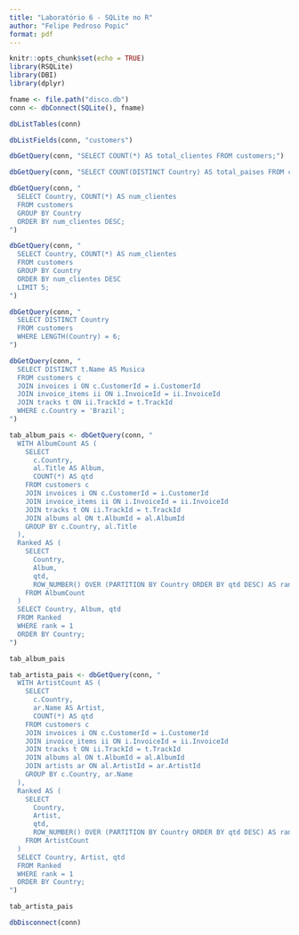 ---
title: "Laboratório 6 - SQLite no R"
author: "Felipe Pedroso Popic"
format: pdf  
---

```{r}
knitr::opts_chunk$set(echo = TRUE)
library(RSQLite)
library(DBI)
library(dplyr)
```

```{r}
fname <- file.path("disco.db")   
conn <- dbConnect(SQLite(), fname)
```

```{r}
dbListTables(conn)
```

```{r}
dbListFields(conn, "customers")
```

```{r}
dbGetQuery(conn, "SELECT COUNT(*) AS total_clientes FROM customers;")
```

```{r}
dbGetQuery(conn, "SELECT COUNT(DISTINCT Country) AS total_paises FROM customers;")
```

```{r}
dbGetQuery(conn, "
  SELECT Country, COUNT(*) AS num_clientes
  FROM customers
  GROUP BY Country
  ORDER BY num_clientes DESC;
")
```

```{r}
dbGetQuery(conn, "
  SELECT Country, COUNT(*) AS num_clientes
  FROM customers
  GROUP BY Country
  ORDER BY num_clientes DESC
  LIMIT 5;
")
```

```{r}
dbGetQuery(conn, "
  SELECT DISTINCT Country
  FROM customers
  WHERE LENGTH(Country) = 6;
")
```

```{r}
dbGetQuery(conn, "
  SELECT DISTINCT t.Name AS Musica
  FROM customers c
  JOIN invoices i ON c.CustomerId = i.CustomerId
  JOIN invoice_items ii ON i.InvoiceId = ii.InvoiceId
  JOIN tracks t ON ii.TrackId = t.TrackId
  WHERE c.Country = 'Brazil';
")
```

```{r}
tab_album_pais <- dbGetQuery(conn, "
  WITH AlbumCount AS (
    SELECT 
      c.Country,
      al.Title AS Album,
      COUNT(*) AS qtd
    FROM customers c
    JOIN invoices i ON c.CustomerId = i.CustomerId
    JOIN invoice_items ii ON i.InvoiceId = ii.InvoiceId
    JOIN tracks t ON ii.TrackId = t.TrackId
    JOIN albums al ON t.AlbumId = al.AlbumId
    GROUP BY c.Country, al.Title
  ),
  Ranked AS (
    SELECT 
      Country,
      Album,
      qtd,
      ROW_NUMBER() OVER (PARTITION BY Country ORDER BY qtd DESC) AS rank
    FROM AlbumCount
  )
  SELECT Country, Album, qtd
  FROM Ranked
  WHERE rank = 1
  ORDER BY Country;
")

tab_album_pais
```

```{r}
tab_artista_pais <- dbGetQuery(conn, "
  WITH ArtistCount AS (
    SELECT 
      c.Country,
      ar.Name AS Artist,
      COUNT(*) AS qtd
    FROM customers c
    JOIN invoices i ON c.CustomerId = i.CustomerId
    JOIN invoice_items ii ON i.InvoiceId = ii.InvoiceId
    JOIN tracks t ON ii.TrackId = t.TrackId
    JOIN albums al ON t.AlbumId = al.AlbumId
    JOIN artists ar ON al.ArtistId = ar.ArtistId
    GROUP BY c.Country, ar.Name
  ),
  Ranked AS (
    SELECT 
      Country,
      Artist,
      qtd,
      ROW_NUMBER() OVER (PARTITION BY Country ORDER BY qtd DESC) AS rank
    FROM ArtistCount
  )
  SELECT Country, Artist, qtd
  FROM Ranked
  WHERE rank = 1
  ORDER BY Country;
")

tab_artista_pais
```

```{r}
dbDisconnect(conn)
```

